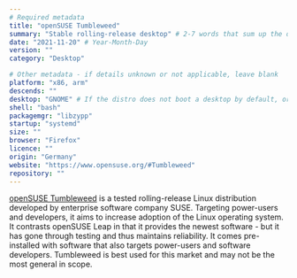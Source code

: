 ```yaml
---
# Required metadata
title: "openSUSE Tumbleweed"
summary: "Stable rolling-release desktop" # 2-7 words that sum up the distribution
date: "2021-11-20" # Year-Month-Day
version: ""
category: "Desktop"

# Other metadata - if details unknown or not applicable, leave blank
platform: "x86, arm"
descends: ""
desktop: "GNOME" # If the distro does not boot a desktop by default, or doesn't ship one, leave 'desktop' blank
shell: "bash"
packagemgr: "libzypp"
startup: "systemd"
size: ""
browser: "Firefox"
licence: ""
origin: "Germany"
website: "https://www.opensuse.org/#Tumbleweed"
repository: ""
---
```


[openSUSE Tumbleweed](https://www.opensuse.org/#Tumbleweed) is a tested rolling-release Linux distribution developed by enterprise software company SUSE. Targeting power-users and developers, it aims to increase adoption of the Linux operating system. It contrasts openSUSE Leap in that it provides the newest software - but it has gone through testing and thus maintains reliability. It comes pre-installed with software that also targets power-users and software developers. Tumbleweed is best used for this market and may not be the most general in scope.
